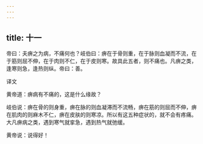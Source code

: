 ```yaml
---
---
---
```

title: 十一
---




帝曰：夫痹之为病，不痛何也？岐伯曰：痹在于骨则重，在于脉则血凝而不流，在于筋则屈不伸，在于肉则不仁，在于皮则寒。故具此五者，则不痛也。凡痹之类，逢寒则急，逢热则纵。帝曰：善。

译文

黄帝道：痹病有不痛的，这是什么缘故？

岐伯说：痹在骨的则身重，痹在脉的则血凝滞而不流畅，痹在筋的则屈而不伸，痹在肌肉的则麻木不仁，痹在皮肤的则寒凉。所以有这五种症状的，就不会有疼痛。大凡痹病之类，遇到寒气就挛急，遇到热气就弛缓。

黄帝说：说得好！